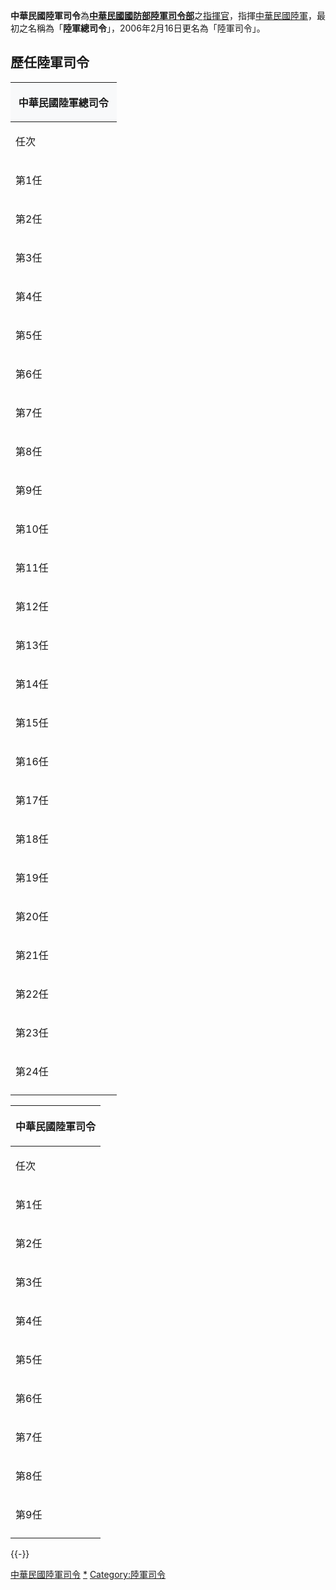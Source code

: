 {{Political Post
|post            = 陸軍司令
|body            = {{ROC}}
|flag            = File:Republic_of_China_Army_(ROCA)_Logo.svg
|flagsize        = 150px
|flagcaption     = [[中華民國陸軍|中華民國陸軍]]徽章
|insignia        = ROC Commanding General of Army Flag.svg
|insigniasize    = 150px
|insigniacaption = 中華民國陸軍司令旗
|image           =[[File:Army_(ROCA)_General_Hsu_Yen-pu_陸軍上將徐衍璞_(01.17_總統主持「國軍重要高階幹部晉任布達授階典禮」_-_Flickr_id_49397561437).jpg|220px]]
|incumbent       = [[徐衍璞|徐衍璞]] 二級上將
|incumbentsince  = 2021年7月1日
|style           = 
|member_of       = 
|residence       = 辦公室：[[國防部陸軍司令部|陸軍司令部]]<br>官舍：信義營區陸軍司令官舍
|appointer       = [[中華民國總統|中華民國總統]]<br>[[中華民國行政院院長|中華民國行政院院長]]<br>[[中華民國國防部部長|中華民國國防部部長]]
|termlength      = 
|constituting_instrument = 國防部陸軍司令部組織規程
|formation       = 1946年6月1日
|inaugural       = [[顧祝同|顧祝同]]一級上將
|deputy          = {{army|ROC|name=中華民國陸軍}}副司令
|website         = 
}}

'''中華民國陸軍司令'''為'''[[中華民國|中華民國]][[國防部陸軍司令部|國防部陸軍司令部]]'''之[[指揮官|指揮官]]，指揮[[中華民國陸軍|中華民國陸軍]]，最初之名稱為「'''陸軍總司令'''」，2006年2月16日更名為「陸軍司令」。

{{clear}}

==歷任陸軍司令==
{|class="wikitable collapsible <!--collapsed-->"  style="text-align:center;vertical-align:middle;width:100%;"
! colspan="6" style="background:#f8f9fa;padding:0.2em 0.8em"|中華民國陸軍總司令
|- 
! 任次 || 任期時間 || 圖片 ||姓名|| 軍種軍階 || 備註
|-
| 第1任 || 1946年6月1日－1948年5月13日 || [[File:Gu_Zhutong_photo_1962.jpg|75px]] || [[顧祝同|顧祝同]]||陸軍[[一級上將|一級上將]] || 改為'''陸軍總司令'''<br>接任[[國防部參謀本部|國防部參謀本部]][[中華民國參謀總長|參謀總長]]
|-
| 第2任 || 1948年5月13日－1949年2月9日 || [[File:Yu_Hanmou.jpg|75px]] || [[余漢謀|余漢謀]]||陸軍一級上將 || 兼任[[廣州|廣州]]綏靖公署主任<br>接任[[總統府戰略顧問|總統府戰略顧問]]
|- 
| 第3任 || 1949年2月9日－1949年6月26日 || [[File:Liangyou_138_cover_-_Zhang_Fakui.jpg|75px]] || [[張發奎|張發奎]]||陸軍二級上將 || 退役，移居香港
|-
| 第4任 || 1949年6月26日－1949年8月25日 || [[File:Gu_Zhutong_photo_1962.jpg|75px]] || 顧祝同||陸軍一級上將 || 兼任國防部參謀本部參謀總長<br>接任[[西南軍政長官公署|西南軍政長官公署]]軍政長官
|- 
| 第5任 || 1949年8月25日－1949年12月|| [[File:Guan_Linzheng2.jpg|75px]] || [[關麟征|關麟征]]||陸軍二級上將 || 退役，移居香港
|-
| 第6任 || 1949年12月－1950年3月 || [[File:Gu_Zhutong_photo_1962.jpg|75px]]|| 顧祝同||陸軍一級上將 || 兼任[[行政院政務委員|行政院政務委員]]<br>接任總統府戰略顧問
|- 
| 第7任 || 1950年3月－1954年6月 ||[[File:Sun_Li-jen_2.jpg|75px]]||  [[孫立人|孫立人]]||陸軍二級上將 ||  兼任[[臺灣|臺灣]]防衛司令部司令<br>接任[[總統府參軍長|總統府參軍長]]
|-
| 第8任 || 1954年6月－1957年7月 ||[[File:Huang_Chieh_黃杰.jpg|75px]] || [[黃杰_(將軍)|-{黃　杰}-]]||陸軍一級上將 || 接任總統府參軍長
|- 
| 第9任 || 1957年7月－1959年6月 || [[File:Peng_Mengji_(cropped).jpg|75px]] ||[[彭孟緝|彭孟緝]]||陸軍一級上將 ||首位[[砲兵|砲兵]]科出身<br>接任國防部參謀本部參謀總長
|-
| 第10任 || 1959年6月－1961年8月 ||[[File:美駐琉球高級專員布斯中將訪台.jpg|75px]]|| [[羅列_(軍人)|羅　列]]||陸軍二級上將 || 接任[[中華民國國防部|國防部]]聯合作戰研究督察委員會主任委員
|- 
| 第11任 || 1961年8月－1965年8月 || [[File:Army_(ROCA)_General_Liu_An-Chi_陸軍上將劉安祺.jpg|75px]] || [[劉安祺|劉安祺]]||陸軍一級上將|| 接任[[國防大學_(中華民國)|三軍聯合參謀大學]]校長
|-
| 第12任 || 1965年8月－1967年6月 || [[File:General_(ROCA)_Kao_Kuei-yuan_陸軍上將高魁元.jpg|75px]]|| [[高魁元|高魁元]]||陸軍一級上將|| 接任國防部參謀本部參謀總長
|- 
| 第13任 || 1967年7月－1969年6月 || [[File:Army_(ROCA)_General_Chen_Ta-ching_陸軍上將陳大慶.jpg|75px]]|| [[陳大慶|陳大慶]]||陸軍一級上將 ||接任[[臺灣省政府主席|臺灣省政府主席]]
|-
| 第14任 || 1969年7月－1975年3月 ||[[File:Army_(ROCA)_General_Yu_Hao-zhang_陸軍上將于豪章.jpg|75px]]  || -{[[于豪章|于豪章]]}-||陸軍二級上將 || <br>接任總統府戰略顧問
|- 
| 第15任 || 1975年3月－1978年3月 ||[[File:Army_(ROCA)_General_Ma_An-lan_陸軍上將馬安瀾_d678cc20d4a6c5580fa569d71ff88a465494fd1c.jpg|75px]] || [[馬安瀾|馬安瀾]]||陸軍二級上將 ||  接任國防部參謀本部副參謀總長兼執行官
|-
| 第16任 || 1978年3月－1981年11月 || [[File:General_(ROCA)_Hau_Pei-tsun_陸軍上將郝柏村.jpg|75px]] ||[[郝柏村|郝柏村]]||陸軍一級上將 || 第二位[[砲兵|砲兵]]科出身<br>接任國防部參謀本部參謀總長<br>接任國防部長<br>接任行政院長
|- 
| 第17任 || 1981年11月－1988年6月 || [[File:Army_(ROCA)_General_Chiang_Chung-ling_陸軍上將蔣仲苓.jpg|75px]] || [[蔣仲苓|蔣仲苓]]||陸軍二級上將||唯一通信兵科任陸軍總司令 接任總統府參軍長<br>接任國防部長
|-
| 第18任 || 1988年6月－1991年7月 || [[File:Replace_this_image_male.svg|75px]] ||| [[黃幸強|黃幸強]]||陸軍二級上將 ||  接任駐[[希腊|希臘共和國]]代表
|- 
| 第19任 || 1991年7月－1993年7月 || [[File:Replace_this_image_male.svg|75px]] ||| [[陳廷寵|陳廷寵]]||陸軍二級上將 || 接任總統府參軍長
|-
| 第20任 || 1993年7月－1996年7月 || [[File:Replace_this_image_male.svg|75px]] || [[李楨林|李楨林]]||陸軍二級上將 ||接任三軍大學校長
|-
| 第21任 || 1996年7月－1999年1月 ||[[File:Senior_General_(ROCA)_Tang_Yao-ming_陸軍一級上將湯曜明.jpg|75px]] || [[湯曜明|湯曜明]]||陸軍一級上將 ||首位[[本省人|臺灣本省籍]]出身<br>接任國防部參謀本部參謀總長
|-
| 第22任 || 1999年2月1日－2002年1月31日 || [[File:ROCA_General_Chen_Chen-hsiang_陸軍上將陳鎮湘.png|75px]] ||[[陳鎮湘|陳鎮湘]]||陸軍二級上將 ||第一位[[工兵|工兵]]科出身<br>首位特戰傘兵部隊出身<br>接任國防大學校長
|-
| 第23任 || 2002年2月1日－2004年5月31日 || [[File:Senior_General_Huo_Shou-yeh_陸軍一級上將霍守業.jpg|75px]]|| [[霍守業|霍守業]]||陸軍一級上將 ||首位[[裝甲兵|裝甲兵]]科出身<br>接任國防部軍備副部長<br>接任國防部參謀本部參謀總長
|-
| 第24任 || 2004年5月20日－2006年2月15日 ||[[File:_Army_(ROCA)_General_Chu_Kai-sheng_陸軍上將朱凱生_(20070328_立法院國防委員會_---_何召集委員由朱凱生副部長陪同現勘協園行館).jpg|75px]] || [[朱凱生|朱凱生]]||陸軍二級上將 || 第三位砲兵科出身<br>接任國防部軍備副部長
|-
|}
{| class="wikitable" 
|- 
! colspan = "6"| 中華民國陸軍司令
|- 
! 任次 || 任期時間|| 圖片 ||姓名|| 軍種軍階 || 備註
|-
| 第1任 || 2006年2月16日－2007年1月31日||[[File:Replace_this_image_male.svg|75px]]|| [[胡鎮埔|胡鎮埔]]||[[陸軍|陸軍]][[二級上將|二級上將]] || 改為'''陸軍司令'''<br>第二位裝甲兵出身<br>接任[[行政院退輔會|行政院退輔會]]主委
|-
| 第2任 || 2007年2月1日－2009年2月4日|| [[File:Army_(ROCA)_General_Chao_Shih-chang_陸軍上將趙世璋_(20090827_國防部趙副部長主持鳳雄營區點交作業).jpg|75px]] || [[趙世璋|趙世璋]]||陸軍二級上將 || 第四位砲兵科出身<br>接任國防部軍備副部長
|-
| 第3任 || 2009年2月5日－2011年8月15日|| [[File:Army_(ROCA)_General_Yang_Tien-hsiao_陸軍上將楊天嘯.jpg|75px]] || [[楊天嘯|楊天嘯]]||陸軍二級上將 || 第五位砲兵科出身<br>接任總統府戰略顧問
|-
| 第4任 || 2011年8月16日－2014年1月15日 || [[File:General_Lee_Shying-jow_李翔宙上將(201203301214250_陸軍司令李翔宙拜會王縣長).jpg|75px]] || [[李翔宙|李翔宙]]||陸軍二級上將 || 第六位砲兵科出身<br>首位防空飛彈部隊出身<br>接任國防部軍備副部長<br>現任[[中華民國外交部|外交部]]駐[[丹麥王國|丹麥王國]]代表
|-
| 第5任 || 2014年1月16日－2015年1月29日|| [[File:(Cropped)_General_Yen_Teh-fa_awarded_the_Order_of_Cloud_and_Banner_嚴德發上將獲頒雲麾勳章.png|75px]] || [[嚴德發|嚴德發]]||陸軍二級上將 || 第三位裝甲兵科出身<br>接任國防部參謀本部參謀總長<br>現任國安會諮委
|-
| 第6任 || 2015年1月30日－2016年11月30日||[[File:Army_(ROCA)_General_Chiu_Kuo-cheng_陸軍上將邱國正_(03.29_總統主持「中華民國106年向先祖暨忠烈殉職人員致祭」_33328174510_27b5a8e266_o).jpg|75px]] || [[邱國正|邱國正]]||陸軍二級上將 || 第四位裝甲兵科出身<br>接任國防部參謀本部參謀總長<br>現任國防部長
|-
| 第7任 || 2016年12月1日－2019年3月31日||[[File:General_Wang_Shin-lung_王信龍上將.jpg|75px]]|| [[王信龍|王信龍]]||陸軍二級上將 ||首位官校專科班出身<br>轉任[[國防大學_(中華民國)|國防大學]]校長<br>現任軍備副部長
|-
| 第8任 || 2019年4月1日－2021年6月30日||[[File:Army_(ROCA)_General_Chen_Pao-yu_陸軍上將陳寶餘_(20170428_總統主持「國軍重要高階幹部授勳暨晉任佈達授階典禮」_01m16s).jpg|75px]]|| [[陳寶餘|陳寶餘]]||陸軍二級上將 || 調任[[國防部參謀本部|參謀總長]]
|-
| 第9任 || 2021年7月1日－現任|| [[File:Army_(ROCA)_General_Hsu_Yen-pu_陸軍上將徐衍璞_(01.17_總統主持「國軍重要高階幹部晉任布達授階典禮」_-_Flickr_id_49397561437).jpg|边框]]|| [[徐衍璞|徐衍璞]] ||陸軍二級上將 ||
|-
|}</onlyinclude>

{{-}}
{{中華民國陸軍司令}}
{{中華民國現役二級上將}}
{{中華民國陸軍}}

[[Category:中華民國陸軍司令|]]
[[Category:中華民國陸軍|*]]
[[Category:陸軍司令|Category:陸軍司令]]